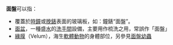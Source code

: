 '''面盤'''可以指：
*覆蓋於[[時鐘|時鐘]]或[[脕錶|脕錶]]表面的玻璃板，如：鐘錶“面盤”。
*[[面盆|面盆]]，一種盛[[水|水]]的[[洗手間|洗手間]]設備，主要用作梳洗之用，常誤作「面盤」
*[[緣膜|緣膜]]（Velum），海生[[軟體動物|軟體動物]]的身體部位，另參見[[面盤幼蟲|面盤幼蟲]]

{{disambig|cat=二字消歧義}}